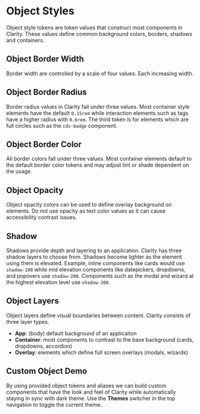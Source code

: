 
<Meta title="Foundation/Object Styles" />

# Object Styles

Object style tokens are token values that construct most components in Clarity.
These values define common background colors, borders, shadows and containers.

## Object Border Width

Border width are controlled by a scale of four values. Each increasing width.

<Story id="stories-design-tokens--object-border-width" />

## Object Border Radius

Border radius values in Clarity fall under three values. Most container style elements
have the default `0.15rem` while interaction elements such as tags have a higher
radius with `0.6rem`. The third token is for elements which are full circles such
as the `cds-badge` component.

<Story id="stories-design-tokens--object-border-radius" />

## Object Border Color

All border colors fall under three values. Most container elements default to the
default border color tokens and may adjust tint or shade dependent on the usage.

<Story id="stories-design-tokens--object-border-color" />

## Object Opacity

Object opacity colors can be used to define overlay background on elements. Do
not use opacity as text color values as it can cause accessibility contrast issues.

<Story id="stories-design-tokens--object-opacity" />

## Shadow

Shadows provide depth and layering to an application. Clarity has three shadow layers
to choose from. Shadows become lighter as the element using them is elevated. Example,
inline components like cards would use `shadow-100` while mid elevation components
like datepickers, dropdowns, and popovers use `shadow-200`. Components such as
the modal and wizard at the highest elevation level use `shadow-300`.

<Story id="stories-design-tokens--object-shadow" />

## Object Layers

Object layers define visual boundaries between content. Clarity consists of three
layer types.

- **App**: (body) default background of an applicaiton
- **Container**: most components to contrast to the base background (cards, dropdowns, accordion)
- **Overlay**: elements which define full screen overlays (modals, wizards)

<Story id="stories-design-tokens--object-layers" />

## Custom Object Demo

By using provided object tokens and aliases we can build custom components that
have the look and feel of Clarity while automatically staying in sync with dark theme.
Use the **Themes** switcher in the top navigation to toggle the current theme.

<Preview>
  <Story id="stories-design-tokens--object-demo" />
</Preview>
